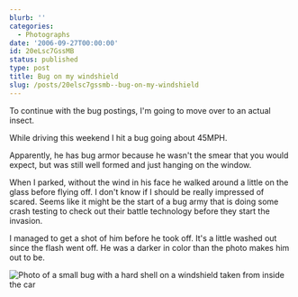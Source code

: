 ```yaml
---
blurb: ''
categories:
  - Photographs
date: '2006-09-27T00:00:00'
id: 20eLsc7GssMB
status: published
type: post
title: Bug on my windshield
slug: /posts/20elsc7gssmb--bug-on-my-windshield
---
```


To continue with the bug postings, I'm going to move over to an actual insect. 

While driving this weekend I hit a bug going about 45MPH. 

Apparently, he has bug armor because he wasn't the smear that you would expect, but was still well formed and just hanging on the window. 

When I parked, without the wind in his face he walked around a little on the glass before flying off. I don't know if I should be really impressed of scared. Seems like it might be the start of a bug army that is doing some crash testing to check out their battle technology before they start the invasion. 

I managed to get a shot of him before he took off. It's a little washed out since the flash went off. He was a darker in color than the photo makes him out to be.

<Img src="armored_bug_20060923_105004_01" alt="Photo of a small bug with a hard shell on a windshield taken from inside the car" />
